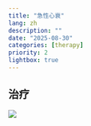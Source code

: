 ```yaml
---
title: "急性心衰"
lang: zh
description: ""
date: "2025-08-30"
categories: [therapy]
priority: 2
lightbox: true
---
```


## 治疗

![](images/paste-1.png)
